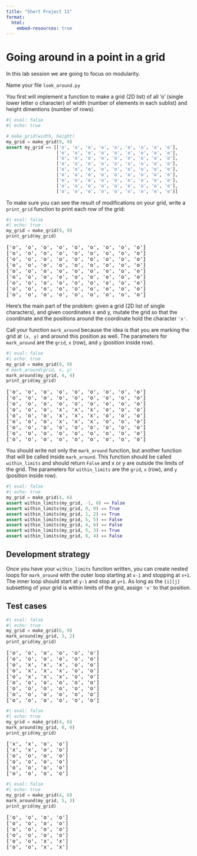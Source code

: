 ```yaml
---
title: "Short Project 11"
format:
  html:
    embed-resources: true
---
```


# Going around in a point in a grid

In this lab session we are going to focus on modularity.

Name your file `look_around.py`

You first will implement a function to make a grid (2D list) of all 'o' (single lower letter o character) of width (number of elements in each sublist) and height dimentions (number of rows).

```python
#| eval: false
#| echo: true

# make_grid(width, height)
my_grid = make_grid(9, 9)
assert my_grid == [['o', 'o', 'o', 'o', 'o', 'o', 'o', 'o', 'o'],
                   ['o', 'o', 'o', 'o', 'o', 'o', 'o', 'o', 'o'],
                   ['o', 'o', 'o', 'o', 'o', 'o', 'o', 'o', 'o'],
                   ['o', 'o', 'o', 'o', 'o', 'o', 'o', 'o', 'o'],
                   ['o', 'o', 'o', 'o', 'o', 'o', 'o', 'o', 'o'],
                   ['o', 'o', 'o', 'o', 'o', 'o', 'o', 'o', 'o'],
                   ['o', 'o', 'o', 'o', 'o', 'o', 'o', 'o', 'o'],
                   ['o', 'o', 'o', 'o', 'o', 'o', 'o', 'o', 'o'],
                   ['o', 'o', 'o', 'o', 'o', 'o', 'o', 'o', 'o']]
```

To make sure you can see the result of modifications on your grid, write a `print_grid` function to print each row of the grid:

```python
#| eval: false
#| echo: true
my_grid = make_grid(9, 9)
print_grid(my_grid)
```

<pre>
['o', 'o', 'o', 'o', 'o', 'o', 'o', 'o', 'o']
['o', 'o', 'o', 'o', 'o', 'o', 'o', 'o', 'o']
['o', 'o', 'o', 'o', 'o', 'o', 'o', 'o', 'o']
['o', 'o', 'o', 'o', 'o', 'o', 'o', 'o', 'o']
['o', 'o', 'o', 'o', 'o', 'o', 'o', 'o', 'o']
['o', 'o', 'o', 'o', 'o', 'o', 'o', 'o', 'o']
['o', 'o', 'o', 'o', 'o', 'o', 'o', 'o', 'o']
['o', 'o', 'o', 'o', 'o', 'o', 'o', 'o', 'o']
['o', 'o', 'o', 'o', 'o', 'o', 'o', 'o', 'o']
</pre>

Here's the main part of the problem: given a grid (2D list of single characters), and given coordinates x and y, mutate the grid so that the coordinate and the positions around the coordinate hold the character `'x'`.

Call your function `mark_around` because the idea is that you are marking the grid at `(x, y)` and around this position as well. The parameters for `mark_around` are the `grid`, `x` (row), and `y` (position inside row).

```python
#| eval: false
#| echo: true
my_grid = make_grid(9, 9)
# mark_around(grid, x, y)
mark_around(my_grid, 4, 4)
print_grid(my_grid)
```

<pre>
['o', 'o', 'o', 'o', 'o', 'o', 'o', 'o', 'o']
['o', 'o', 'o', 'o', 'o', 'o', 'o', 'o', 'o']
['o', 'o', 'o', 'o', 'o', 'o', 'o', 'o', 'o']
['o', 'o', 'o', 'x', 'x', 'x', 'o', 'o', 'o']
['o', 'o', 'o', 'x', 'x', 'x', 'o', 'o', 'o']
['o', 'o', 'o', 'x', 'x', 'x', 'o', 'o', 'o']
['o', 'o', 'o', 'o', 'o', 'o', 'o', 'o', 'o']
['o', 'o', 'o', 'o', 'o', 'o', 'o', 'o', 'o']
['o', 'o', 'o', 'o', 'o', 'o', 'o', 'o', 'o']
</pre>

You should write not only the `mark_around` function, but another function that will be called inside `mark_around`. This function should be called `within_limits` and should return `False` and x or y are outside the limits of the grid. The parameters for `within_limits` are the `grid`, `x` (row), and `y` (position inside row).

```python
#| eval: false
#| echo: true
my_grid = make_grid(4, 6)
assert within_limits(my_grid, -1, 0) == False
assert within_limits(my_grid, 0, 0) == True
assert within_limits(my_grid, 1, 2) == True
assert within_limits(my_grid, 5, 5) == False
assert within_limits(my_grid, 4, 6) == False
assert within_limits(my_grid, 5, 3) == True
assert within_limits(my_grid, 6, 4) == False
```

## Development strategy

Once you have your  `within_limits` function written, you can create nested loops for `mark_around` with the outer loop starting at `x-1` and stopping at `x+1`. The inner loop should start at `y-1` and stop at `y+1`. As long as the `[i][j]` subsetting of your grid is within limits of the grid, assign `'x'` to that position.

## Test cases

```python
#| eval: false
#| echo: true
my_grid = make_grid(6, 9)
mark_around(my_grid, 3, 2)
print_grid(my_grid)
```

<pre>
['o', 'o', 'o', 'o', 'o', 'o']
['o', 'o', 'o', 'o', 'o', 'o']
['o', 'x', 'x', 'x', 'o', 'o']
['o', 'x', 'x', 'x', 'o', 'o']
['o', 'x', 'x', 'x', 'o', 'o']
['o', 'o', 'o', 'o', 'o', 'o']
['o', 'o', 'o', 'o', 'o', 'o']
['o', 'o', 'o', 'o', 'o', 'o']
['o', 'o', 'o', 'o', 'o', 'o']
</pre>


```python
#| eval: false
#| echo: true
my_grid = make_grid(4, 6)
mark_around(my_grid, 0, 0)
print_grid(my_grid)
```

<pre>
['x', 'x', 'o', 'o']
['x', 'x', 'o', 'o']
['o', 'o', 'o', 'o']
['o', 'o', 'o', 'o']
['o', 'o', 'o', 'o']
['o', 'o', 'o', 'o']
</pre>


```python
#| eval: false
#| echo: true
my_grid = make_grid(4, 6)
mark_around(my_grid, 5, 3)
print_grid(my_grid)
```

<pre>
['o', 'o', 'o', 'o']
['o', 'o', 'o', 'o']
['o', 'o', 'o', 'o']
['o', 'o', 'o', 'o']
['o', 'o', 'x', 'x']
['o', 'o', 'x', 'x']
</pre>
